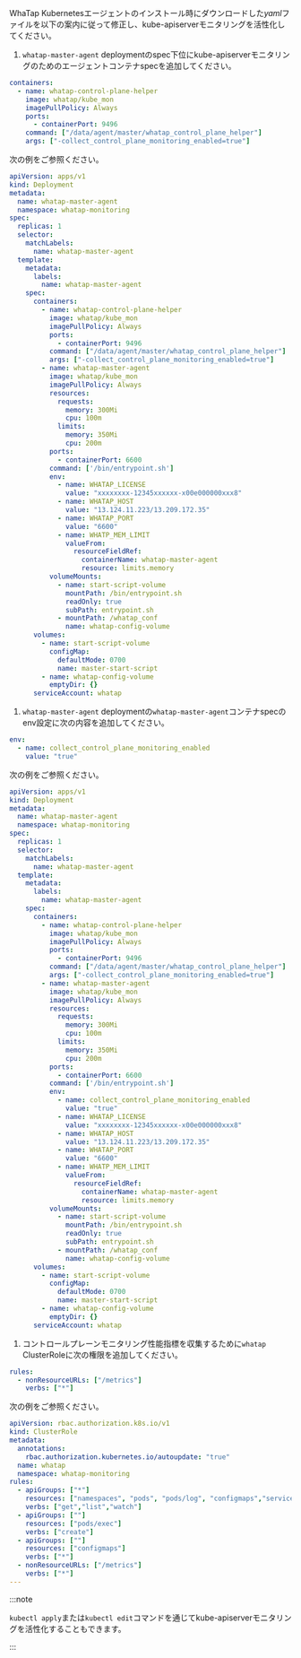 WhaTap Kubernetesエージェントのインストール時にダウンロードした*yaml*ファイルを以下の案内に従って修正し、kube-apiserverモニタリングを活性化してください。 

1. `whatap-master-agent` deploymentのspec下位にkube-apiserverモニタリングのためのエージェントコンテナspecを追加してください。

```yaml
containers:
  - name: whatap-control-plane-helper
    image: whatap/kube_mon
    imagePullPolicy: Always
    ports:
      - containerPort: 9496
    command: ["/data/agent/master/whatap_control_plane_helper"]
    args: ["-collect_control_plane_monitoring_enabled=true"]
```

  次の例をご参照ください。 

```yaml {17-23}
apiVersion: apps/v1
kind: Deployment
metadata:
  name: whatap-master-agent
  namespace: whatap-monitoring
spec:
  replicas: 1
  selector:
    matchLabels:
      name: whatap-master-agent
  template:
    metadata:
      labels:
        name: whatap-master-agent
    spec:
      containers:
        - name: whatap-control-plane-helper
          image: whatap/kube_mon
          imagePullPolicy: Always
          ports:
            - containerPort: 9496
          command: ["/data/agent/master/whatap_control_plane_helper"]
          args: ["-collect_control_plane_monitoring_enabled=true"]
        - name: whatap-master-agent
          image: whatap/kube_mon
          imagePullPolicy: Always
          resources:
            requests:
              memory: 300Mi
              cpu: 100m
            limits:
              memory: 350Mi
              cpu: 200m
          ports:
            - containerPort: 6600
          command: ['/bin/entrypoint.sh']
          env:
            - name: WHATAP_LICENSE
              value: "xxxxxxxx-12345xxxxxx-x00e000000xxx8"
            - name: WHATAP_HOST
              value: "13.124.11.223/13.209.172.35"
            - name: WHATAP_PORT
              value: "6600"
            - name: WHATP_MEM_LIMIT
              valueFrom:
                resourceFieldRef:
                  containerName: whatap-master-agent
                  resource: limits.memory
          volumeMounts:
            - name: start-script-volume
              mountPath: /bin/entrypoint.sh
              readOnly: true
              subPath: entrypoint.sh
            - mountPath: /whatap_conf
              name: whatap-config-volume
      volumes:
        - name: start-script-volume
          configMap:
            defaultMode: 0700
            name: master-start-script
        - name: whatap-config-volume
          emptyDir: {}
      serviceAccount: whatap
```

1. `whatap-master-agent` deploymentの`whatap-master-agent`コンテナspecのenv設定に次の内容を追加してください。 

```yaml
env:
  - name: collect_control_plane_monitoring_enabled
    value: "true"
```

  次の例をご参照ください。 

```yaml {38-39}
apiVersion: apps/v1
kind: Deployment
metadata:
  name: whatap-master-agent
  namespace: whatap-monitoring
spec:
  replicas: 1
  selector:
    matchLabels:
      name: whatap-master-agent
  template:
    metadata:
      labels:
        name: whatap-master-agent
    spec:
      containers:
        - name: whatap-control-plane-helper
          image: whatap/kube_mon
          imagePullPolicy: Always
          ports:
            - containerPort: 9496
          command: ["/data/agent/master/whatap_control_plane_helper"]
          args: ["-collect_control_plane_monitoring_enabled=true"]
        - name: whatap-master-agent
          image: whatap/kube_mon
          imagePullPolicy: Always
          resources:
            requests:
              memory: 300Mi
              cpu: 100m
            limits:
              memory: 350Mi
              cpu: 200m
          ports:
            - containerPort: 6600
          command: ['/bin/entrypoint.sh']
          env:
            - name: collect_control_plane_monitoring_enabled
              value: "true"
            - name: WHATAP_LICENSE
              value: "xxxxxxxx-12345xxxxxx-x00e000000xxx8"
            - name: WHATAP_HOST
              value: "13.124.11.223/13.209.172.35"
            - name: WHATAP_PORT
              value: "6600"
            - name: WHATP_MEM_LIMIT
              valueFrom:
                resourceFieldRef:
                  containerName: whatap-master-agent
                  resource: limits.memory
          volumeMounts:
            - name: start-script-volume
              mountPath: /bin/entrypoint.sh
              readOnly: true
              subPath: entrypoint.sh
            - mountPath: /whatap_conf
              name: whatap-config-volume
      volumes:
        - name: start-script-volume
          configMap:
            defaultMode: 0700
            name: master-start-script
        - name: whatap-config-volume
          emptyDir: {}
      serviceAccount: whatap
```

1. コントロールプレーンモニタリング性能指標を収集するために`whatap` ClusterRoleに次の権限を追加してください。 

```yaml
rules:
  - nonResourceURLs: ["/metrics"]
    verbs: ["*"]
```

  次の例をご参照ください。 

```yaml {18-19}
apiVersion: rbac.authorization.k8s.io/v1
kind: ClusterRole
metadata:
  annotations:
    rbac.authorization.kubernetes.io/autoupdate: "true"
  name: whatap
  namespace: whatap-monitoring
rules:
  - apiGroups: ["*"]
    resources: ["namespaces", "pods", "pods/log", "configmaps","services", "endpoints","daemonsets","ingresses","deployments","nodes","persistentvolumes","persistentvolumeclaims", "events", "replicasets", "roles", "rolebindings", "clusterroles", "clusterrolebindings", "jobs", "cronjobs", "statefulsets", "serviceaccounts", "configmaps", "storageclasses", "horizontalpodautoscalers" ]
    verbs: ["get","list","watch"]
  - apiGroups: [""]
    resources: ["pods/exec"]
    verbs: ["create"]
  - apiGroups: [""]
    resources: ["configmaps"]
    verbs: ["*"]
  - nonResourceURLs: ["/metrics"]
    verbs: ["*"]
---
```

:::note 

`kubectl apply`または`kubectl edit`コマンドを通じてkube-apiserverモニタリングを活性化することもできます。 

:::
